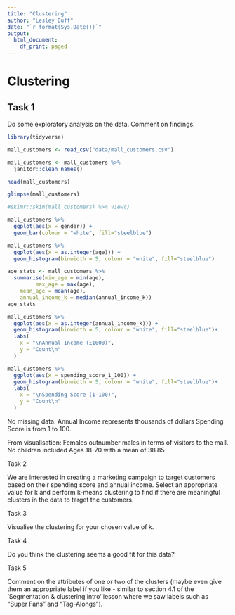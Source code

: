 ```yaml
---
title: "Clustering"
author: "Lesley Duff"
date: "`r format(Sys.Date())`"
output:
  html_document:
    df_print: paged
---
```

# Clustering

## Task 1

Do some exploratory analysis on the data. Comment on findings.

```r
library(tidyverse)
```


```r
mall_customers <- read_csv("data/mall_customers.csv")

mall_customers <- mall_customers %>% 
  janitor::clean_names()
```


```r
head(mall_customers)

glimpse(mall_customers)

#skimr::skim(mall_customers) %>% View()

```
```r
mall_customers %>% 
  ggplot(aes(x = gender)) +
  geom_bar(colour = "white", fill="steelblue")

mall_customers %>% 
  ggplot(aes(x = as.integer(age))) +
  geom_histogram(binwidth = 5, colour = "white", fill="steelblue")

age_stats <- mall_customers %>% 
  summarise(min_age = min(age),
         max_age = max(age),
    mean_age = mean(age),
    annual_income_k = median(annual_income_k))
age_stats

mall_customers %>% 
  ggplot(aes(x = as.integer(annual_income_k))) +
  geom_histogram(binwidth = 5, colour = "white", fill="steelblue")+
  labs(
    x = "\nAnnual Income (£1000)",
    y = "Count\n"
  )

mall_customers %>% 
  ggplot(aes(x = spending_score_1_100)) +
  geom_histogram(binwidth = 5, colour = "white", fill="steelblue")+
  labs(
    x = "\nSpending Score (1-100)",
    y = "Count\n"
  )


```


No missing data.
Annual Income represents thousands of dollars
Spending Score is from 1 to 100.

From visualisation:
Females outnumber males in terms of visitors to the mall.
No children included Ages 18-70 with a mean of	38.85	



Task 2

We are interested in creating a marketing campaign to target customers based on their spending score and annual income. Select an appropriate value for k and perform k-means clustering to find if there are meaningful clusters in the data to target the customers.


Task 3

Visualise the clustering for your chosen value of k.


Task 4

Do you think the clustering seems a good fit for this data?


Task 5

Comment on the attributes of one or two of the clusters (maybe even give them an appropriate label if you like - similar to section 4.1 of the ‘Segmentation & clustering intro’ lesson where we saw labels such as “Super Fans” and “Tag-Alongs”).